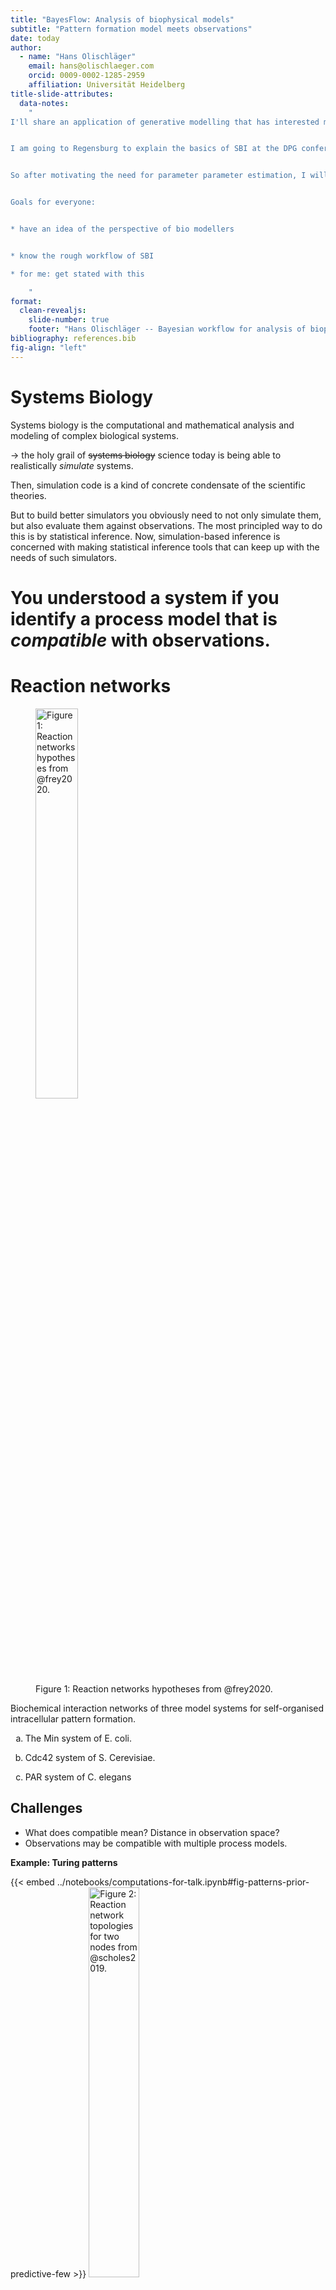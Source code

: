 ```yaml
---
title: "BayesFlow: Analysis of biophysical models"
subtitle: "Pattern formation model meets observations"
date: today
author:
  - name: "Hans Olischläger"
    email: hans@olischlaeger.com
    orcid: 0009-0002-1285-2959
    affiliation: Universität Heidelberg
title-slide-attributes:
  data-notes:
    "
I'll share an application of generative modelling that has interested me for a while. I have been working on more general methods for the last two months, so this talk is mainly based on work of last year. <br>


I am going to Regensburg to explain the basics of SBI at the DPG conference this week so I thought it would be nice to talk here as well. <br>


So after motivating the need for parameter parameter estimation, I will explain the basic idea of simulation based inference and then turn to a concrete example.


Goals for everyone:


* have an idea of the perspective of bio modellers


* know the rough workflow of SBI

* for me: get stated with this

    "
format:
  clean-revealjs:
    slide-number: true
    footer: "Hans Olischläger -- Bayesian workflow for analysis of biophysical models"
bibliography: references.bib
fig-align: "left"
---
```



<!-- ::: {.callout-tip} -->
<!---->
<!-- ## Abstract -->
<!---->
<!-- The description of experimental systems by complex spatial models, be it with (stochastic) partial differential equations, agent-based simulation or otherwise, -->
<!-- is often the condensation of all the central scientific hypotheses regarding a particular object of study. -->
<!---->
<!-- I argue, that making progress in this kind of modelling is currently hindered by the lack of a tool that enables solving the following inverse problem: -->
<!-- Given an observation, determine all the model configurations that are able to produce it. In other words, what is the posterior probability of all model configurations given some (set of) experimental data. -->
<!---->
<!-- Instead of just preaching that in theory a Bayesian treatment would be nice, I will then continue to present such a tool: amortized Bayesian inference (as implemented in the software package BayesFlow). -->
<!-- I will give examples on the classical Gierer-Meinhardt pattern forming PDE and a biophysical model, the Min system, which is used by E. coli to control cell division. -->
<!---->
<!-- I will also take a step back to give a broader picture of the newly available statistical methods that support complex spatial modelling and their limitations. -->
<!-- The aim is to provide some guidance on what you can and cannot infer from your state-of-the-art scientific simulator given observations, and how to do it. -->

<!-- Keywords: simulation-based inference; pattern formation; inverse problem; Python; Julia -->

<!-- Simulation-Based Inference (SBI) is an established method and line of methodological research. -->
<!---->
<!-- In this talk I show some of my work on SBI and approach it by looking on a particular scientific application: solving the inverse problem of pattern formation, i.e. which model parameters are likely to have resulted in a given observed pattern. -->
<!---->
<!-- Thus, we will progress from a conceptual to a mathematical perspective and finally to an implementation. The challenges we face on this journey are twofold: solving a PDE reliably and fast to get good and enough training data, and data-efficient training of (generative) neural networks tasked with the inverse problem. -->

<!-- ::: -->


# Systems Biology

Systems biology is the computational and mathematical analysis and modeling of complex biological systems.

::: {.fragment .fade-in}
$\rightarrow$ the holy grail of ~~systems biology~~ science today is being able to realistically *simulate* systems.
:::

::: {.notes}
Then, simulation code is a kind of concrete condensate of the scientific theories.


But to build better simulators you obviously need to not only simulate them, but also evaluate them against observations.
The most principled way to do this is by statistical inference.
Now, simulation-based inference is concerned with making statistical inference tools that can keep up with the needs of such simulators.
:::


# You understood a system if you identify a process model that is *compatible* with observations.

# Reaction networks

![Figure 1: Reaction networks hypotheses from @frey2020.](figures/reaction-networks-frey-and-brauns.png){width=40%}

::: {.notes}
Biochemical interaction networks of three model systems for self-organised intracellular pattern formation.


(a) The Min system of E. coli.


(b) Cdc42 system of S. Cerevisiae.


(c) PAR system of C. elegans
:::

## Challenges {.smaller}

* What does compatible mean? Distance in observation space?
* Observations may be compatible with multiple process models.

<!-- ## Example: Pattern Formation (2) -->

<!-- Observations can have classically difficult modalities. -->

<!-- $\rightarrow$ Lack of *similarity* measure -->

::: {.fragment .fade-in}
**Example: Turing patterns**

{{< embed ../notebooks/computations-for-talk.ipynb#fig-patterns-prior-predictive-few >}}
![Figure 2: Reaction network topologies for two nodes from @scholes2019.](figures/network-topologies-turing.png){width=40%}
:::

::: {.notes}
Scholes: Exhaustive analysis of potential Turing pattern generating mechanisms for systems with two or three molecular species.
:::


# Simulation-based inference (SBI)

<!-- @cranmer2020; @tejero-cantero2020sbi; @radev2020 -->

::: {.notes}
This talk will be advocating for a method that is applicable whenever you have simulations.

I am not telling you anything new, when I say that simulations are nowadays central to the scientific method.
You just can't get around writing highly complex code for testing your highly complex hypothesis.
In fact, in some fields you could even say, that research *IS* the effort of improving simulators.
Then, simulation code is a kind of concrete condensate of the scientific theories.

Climate models are a good example for this - they are our best guesses
of how each of the compartments ocean, atmosphere, land, ... work internally and also how they interact.

But to build better simulators you obviously need to not only simulate them, but also evaluate them against observations.
The most principled way to do this is by statistical inference.
Now, simulation-based inference is concerned with making statistical inference tools that can keep up with the needs of such simulators.

Traditional approaches to statistical inference need the likelihood of the simulator, but that typically not available.


define SBI


add refs: cranmer
:::


##
With *any* black-box simulator $\mathcal S_\theta$ you can:
$$
\theta \sim p(\theta)
$$

::: {.fragment .fade-in}
$$
x \sim p(x|\theta)
$$
✅ sample from the joint probability distribution
$(\theta, x) \sim p(x, \theta)$
<!-- = p(x|\theta) p(\theta)$ -->

:::


::: {.fragment .fade-in}
❌ evaluate likelihood $p(x|\theta)$

❌ evaluate or sample from posterior $p(\theta|x)$
:::

::: {.notes}
A simulator will in general have some parameters of interest theta and can generate corresponding data x

So by saying these parameters and data are samples of a structured probability distribution, we can say:

we sampled (theta, x) from the joint probability distribution.


--

What we cannot do is evaluate these distributions, and specifically not the most interesting one:

the probability of some parameters given an observation, called the posterior.
:::

<!-- ## -->
<!---->
<!-- ✅ sample from the joint probability distribution -->
<!-- $(\theta, x) \sim p(x, \theta)$ -->
<!---->
<!-- ❌ evaluate likelihood $p(x|\theta)$ -->
<!---->
<!-- ❌ evaluate or sample from posterior $p(\theta|x)$ -->
<!---->
<!-- ## -->
<!---->
<!-- ✅ sample from the joint probability distribution -->
<!-- $(\theta, x) \sim p(x, \theta)$ -->
<!---->
<!-- ❌evaluate likelihood $p(x|\theta)$ -->
<!---->
<!-- ✅ evaluate or sample from posterior $p(\theta|x)$ -->
<!---->
::: {.notes}
As you know we can train generative NNs from samples, for example with the NLL-loss.

These models become approximations of the distribution that is implicitly defined by the samples.

With score-matching, coupling flows, free-form-flows, consistency models, ... ? we can not only generate more samples from these distributions, but also evaluate the densities.
:::

## Simulation-based inference (SBI) ^[@cranmer2020; @tejero-cantero2020; @radev2020]  {visibility="uncounted" auto-animate=true}

Parameterize distribution <span style="color:grey;font-size: 60%;">(e.g. coupling flow, score-matching, free-form-flow, consistency model, transformer, ...)

optimize a *proper scoring rule*^[@gneiting2007], like log-score ($\equiv$ NLL $\rightarrow$ $D_{KL}$)

✅ likelihood $p(x|\theta)$, posterior $p(\theta|x)$, evidence $p(x)$

✅ functionals of all the above

## Many different approaches
![Overview by @cranmer2020](figures/sbi-schemes.png){width=70%}

::: {.notes}
many approaches. This is an overview slide from Cranmer et al. And this is also the paper I would recommend you to read first.

We focus on approximating the full posterior distribution with a generate neural network.
:::

## Many different approaches {visibility="uncounted"}

![Overview by @cranmer2020](figures/sbi-schemes-focus.png){width=70%}

## Many different approaches {visibility="uncounted"}

![Overview by @cranmer2020](figures/sbi-schemes-focus-zoom.png){width=70%}



## Turing Patterns: Gierer-Meinhardt

PDE describing the reaction and diffusion of two chemicals


$$
\tiny\begin{split}
\partial_t u_1 =& \; a - b u_1 + \frac{u_1 ^2} {u_2 (1+c u_1^2)} &+ s \Delta u_1 \\
\partial_t u_2 =& \; u_1 ^2 - u_2 &+ \delta s \Delta u_2 \\
0 <& \; a,b,c,\delta
\end{split}
\normalsize
$$

spontaneous pattern formation from uniform noise
{{< embed ../notebooks/computations-for-talk.ipynb#fig-patterns-prior-predictive-few >}}

::: {.notes}
It is an example system showing diffusion driven (Turing) instability and consists of two chemicals that can react and have a different diffusion constant.

Given an observation, determine all the model configurations that are able to produce it. In other words, what is the posterior probability $p(\theta|x_{obs})$ of all model configurations $\theta=(a, b, c, \delta)$ given some (set of) experimental data $x_{obs}$.
:::

## Prior
::: {.notes}
If we don't have any other information than the parameters are positive, the Bayesian way is to choose something uninformative, like a ...
It turns out, that the Gierer-Meinhardt model only has this famous Turing instability for some parameters.
So what I did instead is, I sample proposals from a uniform distribution and reject anything that is bound to produce just a homogeneous state.

The prior is a distribution on a 4-dimensional support. But we can look at the marginal distributions and all pairwise relationships.
:::

{{< embed ../notebooks/computations-for-talk.ipynb#fig-parameters-prior >}}


## Simulator {.smaller}

* randomly perturbed homogeneous initial conditions
* periodic boundary conditions


::: {.fragment .fade-in}
* Solve the parameterized PDE until fixed point
$$
\tiny\begin{split}
\partial_t u_1 =& a - b u_1 + \frac{u_1 ^2} {u_2 (1+c u_1^2)} &+ s \Delta u_1 \\
\partial_t u_2 =& u_1 ^2 - u_2 &+ \delta s \Delta u_2
\end{split}
\normalsize
$$

:::

::: {.fragment .fade-in}
{{< embed ../notebooks/computations-for-talk.ipynb#fig-patterns-prior-predictive-few >}}
:::

<!-- {{< embed ../notebooks/computations-for-talk.ipynb#fig-patterns-prior-predictive-many >}} -->

::: {.notes}

:::

## Inference for observation A

{{< embed ../notebooks/computations-for-talk.ipynb#fig-obs-spot-strip-mix >}}


## Inference for observation A {visibility="uncounted"}
:::: {.columns}

::: {.column width="24%"}
{{< embed ../notebooks/computations-for-talk.ipynb#fig-obs-spot-strip-mix >}}
:::


::: {.column width="60%"}
{{< embed ../notebooks/computations-for-talk.ipynb#fig-inference >}}
:::

::::

## Inference for observation A {visibility="uncounted"}
:::: {.columns}

::: {.column width="24%"}
{{< embed ../notebooks/computations-for-talk.ipynb#fig-obs-spot-strip-mix >}}
:::


::: {.column width="65%"}
{{< embed ../notebooks/computations-for-talk.ipynb#fig-resim-spot-strip-mix >}}
:::

::::

## Inference for observation B

{{< embed ../notebooks/computations-for-talk.ipynb#fig-obs-laby >}}

## Inference for observation B {visibility="uncounted"}
:::: {.columns}

::: {.column width="24%"}
{{< embed ../notebooks/computations-for-talk.ipynb#fig-obs-laby >}}
:::

::: {.column width="60%"}
{{< embed ../notebooks/computations-for-talk.ipynb#fig-inference-laby >}}
:::

::::

## Inference for observation B {visibility="uncounted"}
:::: {.columns}

::: {.column width="24%"}
{{< embed ../notebooks/computations-for-talk.ipynb#fig-obs-laby >}}
:::

::: {.column width="65%"}
{{< embed ../notebooks/computations-for-talk.ipynb#fig-resim-laby >}}
:::

::::


## Diagnostics {.smaller}

{{< embed ../notebooks/computations-for-talk.ipynb#fig-recovery >}}
{{< embed ../notebooks/computations-for-talk.ipynb#fig-cal >}}

::: {.notes}
In the upper plot each dot shows the ground truth parameter for some observation against the approximated posterior distribution.

With the lower plots we can judge whether the uncertainty of the model is *calibrated*.
A calibrated model is one where the empirical cumulative distribution function of the approximated posterior matches the quantile level of the true parameter.
The most sensitive test is on the right and we can see that the lines for each of the four parameters are firmly inside these circular confidence bands.
:::

<!---->
<!-- ## Inverse kinematics -->
<!-- ![Figure 14: "Joint" samples](figures/IK-training-dataset-standard.png){width=40%} -->
<!---->
<!-- ## Inverse kinematics -->
<!-- ![Figure 15: Approximate conditioning with generative neural network](figures/IK-central-posterior.png){width=40%} -->
<!---->
<!---->
<!-- ## Inverse kinematics -->
<!-- ![Figure 16: Example of exact target conditional distribution ^[code on <https://codeberg.org/han-ol/InverseKinematicsSBI>]](figures/IK-central-posterior-exact.png){width=40%} -->
<!---->
<!-- ## Inverse kinematics -->
<!-- ![Figure 16: Showcasing fast sampling for benchmarking ^[code on <https://codeberg.org/han-ol/InverseKinematicsSBI>]](figures/IK-animation.gif){width=40%} -->
<!---->


## Toolbox Development
::::: {.columns}

:::: {.column width="80%"}
Science needs good toolboxes to apply the methods we develop.

::: {.incremental}
* convenient
* flexible
* diagnosable
* trustworthy
* well-documented
:::
::::

:::::::::::: {.column width="20%"}
<!-- ![](figures/sbi-logo.png) -->

![](figures/bf-logo.png)
::::

:::::



## Thanks for you attention!
![](figures/group-pic.jpg){width=60%}

# Any questions?

# References
